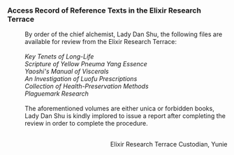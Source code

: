 ===Access Record of Reference Texts in the Elixir Research Terrace===
:By order of the chief alchemist, Lady Dan Shu, the following files are available for review from the Elixir Research Terrace:
:<br />''Key Tenets of Long-Life''
:''Scripture of Yellow Pneuma Yang Essence''
:''Yaoshi's Manual of Viscerals''
:''An Investigation of Luofu Prescriptions''
:''Collection of Health-Preservation Methods''
:''Plaguemark Research''
:<br />The aforementioned volumes are either unica or forbidden books, Lady Dan Shu is kindly implored to issue a report after completing the review in order to complete the procedure.
:<br /><div align="right">Elixir Research Terrace Custodian, Yunie</div>
